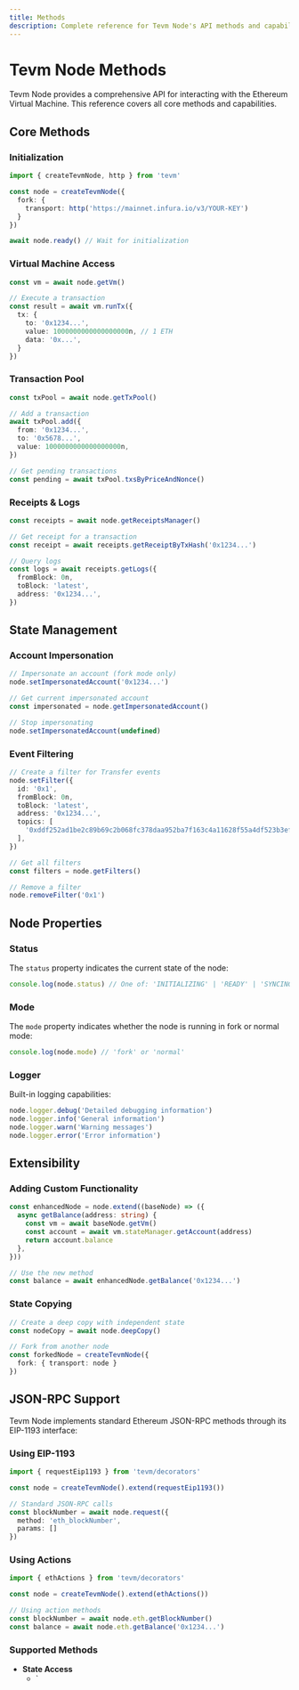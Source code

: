 ```yaml
---
title: Methods
description: Complete reference for Tevm Node's API methods and capabilities
---
```



# Tevm Node Methods

Tevm Node provides a comprehensive API for interacting with the Ethereum Virtual Machine. This reference covers all core methods and capabilities.

## Core Methods

### Initialization

```ts
import { createTevmNode, http } from 'tevm'

const node = createTevmNode({
  fork: {
    transport: http('https://mainnet.infura.io/v3/YOUR-KEY')
  }
})

await node.ready() // Wait for initialization
```

### Virtual Machine Access

```ts
const vm = await node.getVm()

// Execute a transaction
const result = await vm.runTx({
  tx: {
    to: '0x1234...',
    value: 1000000000000000000n, // 1 ETH
    data: '0x...',
  }
})
```

### Transaction Pool

```ts
const txPool = await node.getTxPool()

// Add a transaction
await txPool.add({
  from: '0x1234...',
  to: '0x5678...',
  value: 1000000000000000000n,
})

// Get pending transactions
const pending = await txPool.txsByPriceAndNonce()
```

### Receipts & Logs

```ts
const receipts = await node.getReceiptsManager()

// Get receipt for a transaction
const receipt = await receipts.getReceiptByTxHash('0x1234...')

// Query logs
const logs = await receipts.getLogs({
  fromBlock: 0n,
  toBlock: 'latest',
  address: '0x1234...',
})
```

## State Management

### Account Impersonation

```ts
// Impersonate an account (fork mode only)
node.setImpersonatedAccount('0x1234...')

// Get current impersonated account
const impersonated = node.getImpersonatedAccount()

// Stop impersonating
node.setImpersonatedAccount(undefined)
```

### Event Filtering

```ts
// Create a filter for Transfer events
node.setFilter({
  id: '0x1',
  fromBlock: 0n,
  toBlock: 'latest',
  address: '0x1234...',
  topics: [
    '0xddf252ad1be2c89b69c2b068fc378daa952ba7f163c4a11628f55a4df523b3ef', // Transfer
  ],
})

// Get all filters
const filters = node.getFilters()

// Remove a filter
node.removeFilter('0x1')
```

## Node Properties

### Status

The `status` property indicates the current state of the node:

```ts
console.log(node.status) // One of: 'INITIALIZING' | 'READY' | 'SYNCING' | 'MINING' | 'STOPPED'
```

### Mode

The `mode` property indicates whether the node is running in fork or normal mode:

```ts
console.log(node.mode) // 'fork' or 'normal'
```

### Logger

Built-in logging capabilities:

```ts
node.logger.debug('Detailed debugging information')
node.logger.info('General information')
node.logger.warn('Warning messages')
node.logger.error('Error information')
```

## Extensibility

### Adding Custom Functionality

```ts
const enhancedNode = node.extend((baseNode) => ({
  async getBalance(address: string) {
    const vm = await baseNode.getVm()
    const account = await vm.stateManager.getAccount(address)
    return account.balance
  },
}))

// Use the new method
const balance = await enhancedNode.getBalance('0x1234...')
```

### State Copying

```ts
// Create a deep copy with independent state
const nodeCopy = await node.deepCopy()

// Fork from another node
const forkedNode = createTevmNode({
  fork: { transport: node }
})
```

## JSON-RPC Support

Tevm Node implements standard Ethereum JSON-RPC methods through its EIP-1193 interface:

### Using EIP-1193

```ts
import { requestEip1193 } from 'tevm/decorators'

const node = createTevmNode().extend(requestEip1193())

// Standard JSON-RPC calls
const blockNumber = await node.request({
  method: 'eth_blockNumber',
  params: []
})
```

### Using Actions

```ts
import { ethActions } from 'tevm/decorators'

const node = createTevmNode().extend(ethActions())

// Using action methods
const blockNumber = await node.eth.getBlockNumber()
const balance = await node.eth.getBalance('0x1234...')
```

### Supported Methods

- **State Access**
  - `